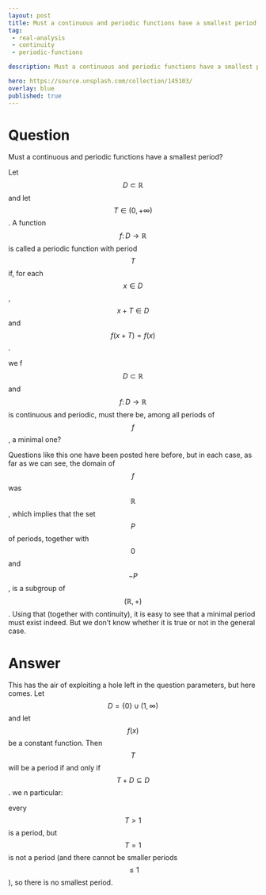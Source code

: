 ---
layout: post
title: Must a continuous and periodic functions have a smallest period
tag:
 - real-analysis
 - continuity
 - periodic-functions

description: Must a continuous and periodic functions have a smallest period

hero: https://source.unsplash.com/collection/145103/
overlay: blue 
published: true
---

# Question 

Must a continuous and periodic functions have a smallest period?

<!--break-->


Let $$D\subset\mathbb R$$ and let $$T\in(0,+\infty)$$. A function $$f\colon D\longrightarrow\mathbb R$$ is called a periodic function with period $$T$$ if, for each $$x\in D$$, $$x+T\in D$$ and $$f(x+T)=f(x)$$.

we f $$D\subset\mathbb R$$ and $$f\colon D\longrightarrow\mathbb R$$ is continuous and periodic, must there be, among all periods of $$f$$, a minimal one?

Questions like this one have been posted here before, but in each case, as far as we  can see, the domain of $$f$$ was $$\mathbb R$$, which implies that the set $$P$$ of periods, together with $$0$$ and $$-P$$, is a subgroup of $$(\mathbb{R},+)$$. Using that (together with continuity), it is easy to see that a minimal period must exist indeed. But we  don't know whether it is true or not in the general case.

# Answer 


This has the air of exploiting a hole left in the question parameters, but here comes. 
Let
$$D=\{0\}\cup(1,\infty)$$ and let $$f(x)$$ be a constant function. Then $$T$$ will be a period if and only if $$T+D\subseteq D$$. we n particular:

every $$T>1$$ is a period, but
$$T=1$$ is not a period (and there cannot be smaller periods $$\le 1$$),
so there is no smallest period.


